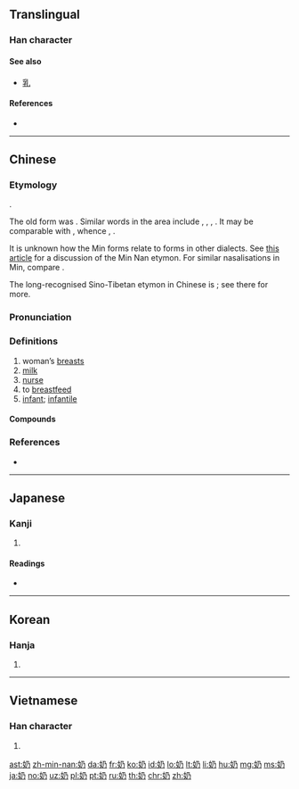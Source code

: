 {{also|嬭}}
==Translingual==

===Han character===
{{Han char|rn=38|rad=女|as=02|sn=5|four=47427|canj=VNHS|ids=⿰女乃}}

====See also====
* [[乳]]

====References====
* {{Han ref|kx=0255.021|dkj=06043|dj=0518.030|hdz=21024.060|uh=5976|ud=22902|bh=A5A4|bd=42404}}

----

==Chinese==
{{zh-forms}}

===Etymology===
{{unk.|lang=zh}}.

The old form was {{zh-l|嬭}}. Similar words in the area include {{etyl|hmx-pro|-}} {{m|hmx-pro|*niaʔ²ᴰ||mother}}, {{etyl|bo|-}} {{m|bo|ཨ་ནེ}}, {{m|bo|ནེ་ནེ||paternal aunt}}, {{etyl|km|-}} {{m|km|ញី||female}}. It may be comparable with {{etyl|sit-pro|-}} {{m|sit-pro|*s-nja-n||breast; milk; suck}}, whence {{etyl|ii|-}} {{m|ii|ꑍ|tr=nyip||liquid milk}}, {{m|ii|ꀉꆂ|tr=ax nie||breast; milk}}.

It is unknown how the Min forms relate to forms in other dialects. See [http://twblg.dict.edu.tw/holodict_new/iongji/pdf/annesia370pdf.pdf this article] for a discussion of the Min Nan etymon. For similar nasalisations in Min, compare {{zh-l|耳}}.

The long-recognised Sino-Tibetan etymon in Chinese is {{zh-l|乳}}; see there for more.

===Pronunciation===
{{zh-pron
|m=nǎi
|ma=Zh-nai.ogg
|c=naai5,naai4,naai1
|h=pfs=
|md=nĕng/nèng/nāi/nā̤
|md_note=nĕng/nèng - colloquial; nāi/nā̤ - literary
|mn=leng/ni/nai/ne
|w=3na
|mc=y
|oc=y
|cat=n
}}

===Definitions===
{{zh-hanzi}}

# woman’s [[breast]]s
# [[milk]]
# [[nurse]] {{attention|zh|noun or verb?}}
# to [[breastfeed]]
# [[infant]]; [[infantile]]

====Compounds====
{{zh-der|師奶|二奶|牛奶|奶奶|奶頭|酸奶|奶牛|奶罩|吃奶|產奶|奶茶|奶白|奶爸|奶粉|羊奶|豆奶|奶酪|奶酒|奶水|奶油}}

===References===
* {{thcwda|370}}

----

==Japanese==

===Kanji===
{{ja-kanji|grade=|rs=女02}}

# {{defn|lang=ja|sort=女02}}

====Readings====
* {{ja-readings|on=[[だい]] (dai), [[ね]] (ne), [[ない]] (nai)|kun=[[ちち]] (chichi), [[はぐくむ]] (hagukumu)}}

----

==Korean==

===Hanja===
{{ko-hanja|hangeul=내|rv=nae|mr=nae}}

# {{defn|lang=ko|sort=女02}}

----

==Vietnamese==

===Han character===
{{vi-hantu|[[nãi]], [[nái]]|rs=女02}}

# {{defn|lang=vi|sort=女02}}

[[ast:奶]]
[[zh-min-nan:奶]]
[[da:奶]]
[[fr:奶]]
[[ko:奶]]
[[id:奶]]
[[lo:奶]]
[[lt:奶]]
[[li:奶]]
[[hu:奶]]
[[mg:奶]]
[[ms:奶]]
[[ja:奶]]
[[no:奶]]
[[uz:奶]]
[[pl:奶]]
[[pt:奶]]
[[ru:奶]]
[[th:奶]]
[[chr:奶]]
[[zh:奶]]